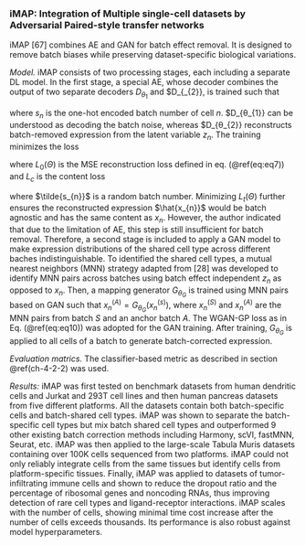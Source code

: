 
### iMAP: Integration of Multiple single-cell datasets by Adversarial Paired-style transfer networks {#ch-5-2-3}

iMAP [67] combines AE and GAN for batch effect removal. It is designed to remove batch biases while preserving dataset-specific biological variations. 

*Model.*  iMAP consists of two processing stages, each including a separate DL model. In the first stage, a special AE, whose decoder combines the output of two separate decoders $D_{\theta_{1}}$ and $D_{\theta_{2}}, is trained such that

\begin{equation}
z_{n} = E_{\phi}; \hat{x}_{n}=D_{\theta}(z_{n},s_{n}) = ReLu(D_{\theta_{1}}(s_{n}) + D_{\theta_{2}}(z_{n}, s_{n})) (\#eq:eq23)
\end{equation}

where $s_{n}$ is the one-hot encoded batch number of cell $n$.  $D_{θ_{1}} can be understood as decoding the batch noise, whereas $D_{θ_{2}} reconstructs batch-removed expression from the latent variable $z_{n}$. The training minimizes the loss

\begin{equation}
L(\Theta)=L_{0}(\Theta)+\gamma L_{t}(\Theta) (\#eq:eq24)
\end{equation}

where  $L_{0}(\Theta)$ is the MSE reconstruction loss defined in eq. (\@ref(eq:eq7)) and $L_{c}$ is the content loss

\begin{equation}
L_{t}(\Theta)= \sum_{n=1}^{N} \| z_{n}-E_{\phi}(D_{\theta}(z_{n},\tilde{s}_{n})) \|_{2}^{2} (\#eq:eq25)
\end{equation}

where $\tilde{s_{n}}$ is a random batch number. Minimizing $L_{t}(\Theta)$ further ensures the reconstructed expression $\hat{x_{n}}$ would be batch agnostic and has the same content as $x_{n}$. 
However, the author indicated that due to the limitation of AE, this step is still insufficient for batch removal. Therefore, a second stage is included to apply a GAN model to make expression distributions of the shared cell type across different baches indistinguishable. To identified the shared cell types, a mutual nearest neighbors (MNN) strategy adapted from [28] was developed to identify MNN pairs across batches using batch effect independent  $z_{n}$ as opposed to $x_{n}$. Then, a mapping generator $G_{\theta_{G}}$ is trained using MNN pairs based on GAN such that $x_{n}^{(A)} =G_{\theta_{G}}(x_{n}^{(s)})$, where $x_{n}^{(S)}$ and $x_{n}^{(A)}$  are the MNN pairs from batch $S$ and an anchor batch $A$. The WGAN-GP loss as in Eq. (\@ref(eq:eq10)) was adopted for the GAN training. After training, $G_{\theta_{G}}$ is applied to all cells of a batch to generate batch-corrected expression.   

*Evaluation matrics.* The classifier-based metric as described in section \@ref(ch-4-2-2) was used.

*Results:* iMAP was first tested on benchmark datasets from human dendritic cells and Jurkat and 293T cell lines and then human pancreas datasets from five different platforms. All the datasets contain both batch-specific cells and batch-shared cell types. iMAP was shown to separate the batch-specific cell types but mix batch shared cell types and outperformed 9 other existing batch correction methods including Harmony, scVI, fastMNN, Seurat, etc. iMAP was then applied to the large-scale Tabula Muris datasets containing over 100K cells sequenced from two platforms. iMAP could not only reliably integrate cells from the same tissues but identify cells from platform-specific tissues. Finally, iMAP was applied to datasets of tumor-infiltrating immune cells and shown to reduce the dropout ratio and the percentage of ribosomal genes and noncoding RNAs, thus improving detection of rare cell types and ligand-receptor interactions. iMAP scales with the number of cells, showing minimal time cost increase after the number of cells exceeds thousands. Its performance is also robust against model hyperparameters.












